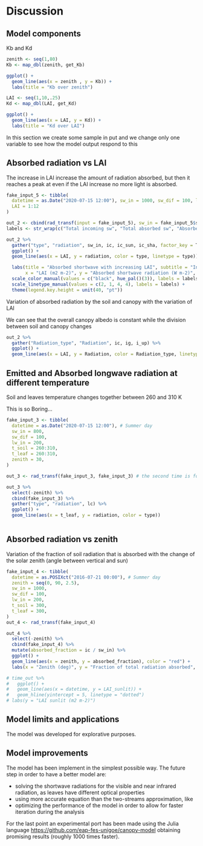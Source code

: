 # Discussion

## Model components
Kb and Kd
```r
zenith <- seq(1,80)
Kb <- map_dbl(zenith, get_Kb)

ggplot() +
  geom_line(aes(x = zenith , y = Kb)) +
  labs(title = "Kb over zenith")
```
```r
LAI <- seq(1,10,.25)
Kd <- map_dbl(LAI, get_Kd)

ggplot() +
  geom_line(aes(x = LAI, y = Kd)) +
  labs(title = "Kd over LAI")
```



In this section we create some sample in put and we change only one variable to see how the model output respond to this

## Absorbed radiation vs LAI


The increase in LAI increase the amount of radiation absorbed, but then it reaches a peak at even if the LAI increase no more light is absorbed.

```r
fake_input_5 <- tibble(
  datetime = as.Date("2020-07-15 12:00"), sw_in = 1000, sw_dif = 100, lw_in = 0, t_soil = 0, t_leaf = 0, zenith = 30,
  LAI = 1:12
)

out_2 <- cbind(rad_transf(input = fake_input_5), sw_in = fake_input_5$sw_in)
labels <- str_wrap(c("Total incoming sw", "Total absorbed sw", "Absorbed sw sunlit canopy", "Absorbed sw shaded canopy"), 10)

out_2 %>%
  gather("type", "radiation", sw_in, ic, ic_sun, ic_sha, factor_key = T) %>%
  ggplot() +
  geom_line(aes(x = LAI, y = radiation, color = type, linetype = type)) +

  labs(title = "Absorbed shortwave with increasing LAI", subtitle = "Incoming radiation 900 direct + 100 diffuse. Zenith 30°",
       x = "LAI (m2 m-2)", y = "Absorbed shortwave radiation (W m-2)", color = "", linetype = "") +
  scale_color_manual(values = c("black", hue_pal()(3)), labels = labels) +
  scale_linetype_manual(values = c(2, 1, 4, 4), labels = labels) +
  theme(legend.key.height = unit(40, "pt"))

```

Variation of absorbed radiation by the soil and canopy with the variation of LAI

We can see that the overall canopy albedo is constant while the division between soil and canopy changes

```r
out_2 %>%
  gather("Radiation_type", "Radiation", ic, ig, i_up) %>%
  ggplot() +
  geom_line(aes(x = LAI, y = Radiation, color = Radiation_type, linetype = Radiation_type))
```

## Emitted and Absorbed longwave radiation at different temperature


Soil and leaves temperature changes together between 260 and 310 K

This is so Boring...

```r
fake_input_3 <- tibble(
  datetime = as.Date("2020-07-15 12:00"), # Summer day
  sw_in = 800,
  sw_dif = 100,
  lw_in = 200,
  t_soil = 260:310,
  t_leaf = 260:310,
  zenith = 30,
)

out_3 <- rad_transf(fake_input_3, fake_input_3) # the second time is for the state

out_3 %>%
  select(-zenith) %>%
  cbind(fake_input_3) %>%
  gather("type", "radiation", lc) %>%
  ggplot() +
  geom_line(aes(x = t_leaf, y = radiation, color = type))
```
```r

```

## Absorbed radiation vs zenith


Variation of the fraction of soil radiation that is absorbed with the change of the solar zenith (angle between vertical and sun)

```r
fake_input_4 <- tibble(
  datetime = as.POSIXct("2016-07-21 00:00"), # Summer day
  zenith = seq(0, 90, 2.5),
  sw_in = 1000,
  sw_dif = 100,
  lw_in = 200,
  t_soil = 300,
  t_leaf = 300,
)
out_4 <- rad_transf(fake_input_4)

out_4 %>%
  select(-zenith) %>%
  cbind(fake_input_4) %>%
  mutate(absorbed_fraction = ic / sw_in) %>%
  ggplot() +
  geom_line(aes(x = zenith, y = absorbed_fraction), color = "red") +
  labs(x = "Zenith (deg)", y = "Fraction of total radiation absorbed", title="Fraction of abosorbed radiation with different zenith")
```

```r
# time_out %>%
#   ggplot() +
#   geom_line(aes(x = datetime, y = LAI_sunlit)) +
#   geom_hline(yintercept = 5, linetype = "dotted")
# labs(y = "LAI sunlit (m2 m-2)")
```

## Model limits and applications

The model was developed for explorative purposes.



## Model improvements

The model has been implement in the simplest possible way.
The future step in order to have a better model are:

 - solving the shortwave radiations for the visible and near infrared radiation, as leaves have different optical properties
 - using more accurate equation than the two-streams approximation, like
 - optimizing the performance of the model in order to allow for faster iteration during the analysis

For the last point an experimental port has been made using the Julia language [https://github.com/eap-fes-unigoe/canopy-model](https://github.com/eap-fes-unigoe/canopy-model)
obtaining promising results (roughly 1000 times faster).


